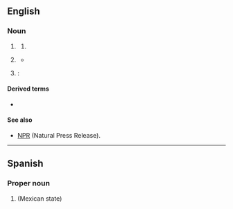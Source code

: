{{also|qr}}
==English==

===Noun===
{{en-noun|~}}
{{wikipedia|QR code}}
# {{lb|en|marketing|retail|logistics|manufacturing}} {{initialism of|en|[[quick]] [[response]]}}
#: {{ux|en|A '''QR''' code is a kind of two-dimensional [[barcode]].}}
#: {{ux|en|'''QR''' manufacturing fits with [[ECR]] logistics.}}
## {{ellipsis of|en|QR code}}
# {{lb|en|medicine}} {{initialism of|en|[[quiet]] [[room]]}}
#* {{quote-book|en|year=2013|author=Steven Wiley Emmett|title=Theory and Treatment of Anorexia Nervosa and Bulimia|passage=1. Patient will remain in the open quiet room ('''QR''') with 6 possible 30-minute "out-times" per day. 2. Patient may have reading materials, writing materials, and one craft at a time in the '''QR'''.}}
# {{lb|en|pressure cooking}}: {{initialism of|en|[[quick|Quick]] [[release|Release]]}}
#: {{synonyms|en|QPR}}

====Derived terms====
* {{sense|quick response}} {{l|en|QR code}}

====See also====
* [[NPR]] (Natural Press Release).

----

==Spanish==

===Proper noun===
{{head|es|proper noun}}

# {{initialism of|es|Quintana Roo|nodot=1}} (Mexican state)